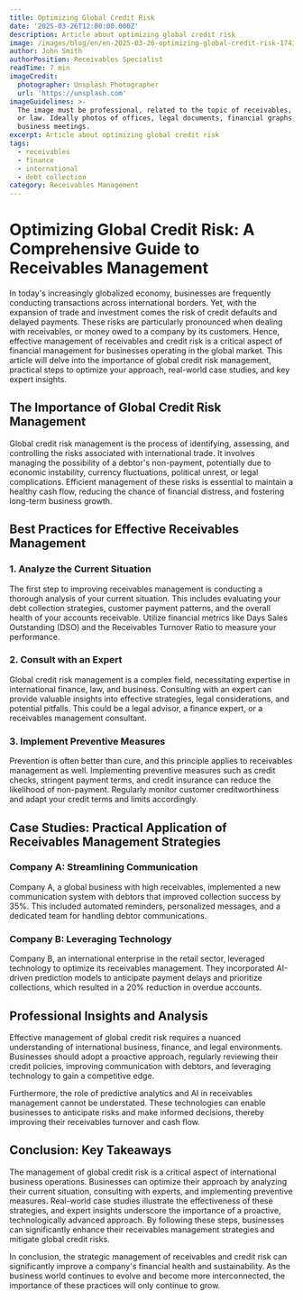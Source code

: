 ```yaml
---
title: Optimizing Global Credit Risk
date: '2025-03-26T12:00:00.000Z'
description: Article about optimizing global credit risk
image: /images/blog/en/en-2025-03-26-optimizing-global-credit-risk-1743103110758.jpg
author: John Smith
authorPosition: Receivables Specialist
readTime: 7 min
imageCredit:
  photographer: Unsplash Photographer
  url: 'https://unsplash.com'
imageGuidelines: >-
  The image must be professional, related to the topic of receivables, finance,
  or law. Ideally photos of offices, legal documents, financial graphs, or
  business meetings.
excerpt: Article about optimizing global credit risk
tags:
  - receivables
  - finance
  - international
  - debt collection
category: Receivables Management
---
```

# Optimizing Global Credit Risk: A Comprehensive Guide to Receivables Management

In today's increasingly globalized economy, businesses are frequently conducting transactions across international borders. Yet, with the expansion of trade and investment comes the risk of credit defaults and delayed payments. These risks are particularly pronounced when dealing with receivables, or money owed to a company by its customers. Hence, effective management of receivables and credit risk is a critical aspect of financial management for businesses operating in the global market. This article will delve into the importance of global credit risk management, practical steps to optimize your approach, real-world case studies, and key expert insights.

## The Importance of Global Credit Risk Management

Global credit risk management is the process of identifying, assessing, and controlling the risks associated with international trade. It involves managing the possibility of a debtor's non-payment, potentially due to economic instability, currency fluctuations, political unrest, or legal complications. Efficient management of these risks is essential to maintain a healthy cash flow, reducing the chance of financial distress, and fostering long-term business growth. 

## Best Practices for Effective Receivables Management

### 1. Analyze the Current Situation

The first step to improving receivables management is conducting a thorough analysis of your current situation. This includes evaluating your debt collection strategies, customer payment patterns, and the overall health of your accounts receivable. Utilize financial metrics like Days Sales Outstanding (DSO) and the Receivables Turnover Ratio to measure your performance. 

### 2. Consult with an Expert

Global credit risk management is a complex field, necessitating expertise in international finance, law, and business. Consulting with an expert can provide valuable insights into effective strategies, legal considerations, and potential pitfalls. This could be a legal advisor, a finance expert, or a receivables management consultant.

### 3. Implement Preventive Measures

Prevention is often better than cure, and this principle applies to receivables management as well. Implementing preventive measures such as credit checks, stringent payment terms, and credit insurance can reduce the likelihood of non-payment. Regularly monitor customer creditworthiness and adapt your credit terms and limits accordingly.

## Case Studies: Practical Application of Receivables Management Strategies

### Company A: Streamlining Communication

Company A, a global business with high receivables, implemented a new communication system with debtors that improved collection success by 35%. This included automated reminders, personalized messages, and a dedicated team for handling debtor communications. 

### Company B: Leveraging Technology

Company B, an international enterprise in the retail sector, leveraged technology to optimize its receivables management. They incorporated AI-driven prediction models to anticipate payment delays and prioritize collections, which resulted in a 20% reduction in overdue accounts.

## Professional Insights and Analysis

Effective management of global credit risk requires a nuanced understanding of international business, finance, and legal environments. Businesses should adopt a proactive approach, regularly reviewing their credit policies, improving communication with debtors, and leveraging technology to gain a competitive edge.

Furthermore, the role of predictive analytics and AI in receivables management cannot be understated. These technologies can enable businesses to anticipate risks and make informed decisions, thereby improving their receivables turnover and cash flow.

## Conclusion: Key Takeaways 

The management of global credit risk is a critical aspect of international business operations. Businesses can optimize their approach by analyzing their current situation, consulting with experts, and implementing preventive measures. Real-world case studies illustrate the effectiveness of these strategies, and expert insights underscore the importance of a proactive, technologically advanced approach. By following these steps, businesses can significantly enhance their receivables management strategies and mitigate global credit risks.

In conclusion, the strategic management of receivables and credit risk can significantly improve a company's financial health and sustainability. As the business world continues to evolve and become more interconnected, the importance of these practices will only continue to grow.
